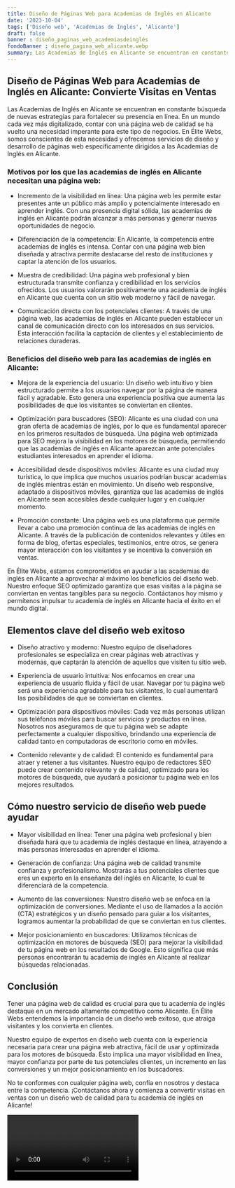 ```yaml
---
title: Diseño de Páginas Web para Academias de Inglés en Alicante
date: '2023-10-04'
tags: ['Diseño web', 'Academias de Inglés', 'Alicante']
draft: false
banner : diseño_paginas_web_academiasdeinglés
fondoBanner : diseño_pagina_web_alicante.webp
summary: Las Academias de Inglés en Alicante se encuentran en constante búsqueda de nuevas estrategias para fortalecer su presencia en línea. En un mundo cada vez más digitalizado, contar con una página web de calidad se ha vuelto una necesidad imperante para este tipo de negocios. En Élite Webs, somos conscientes de esta necesidad y ofrecemos servicios de diseño y desarrollo de páginas web específicamente dirigidos a las Academias de Inglés en Alicante.
---
```


## Diseño de Páginas Web para Academias de Inglés en Alicante: Convierte Visitas en Ventas

Las Academias de Inglés en Alicante se encuentran en constante búsqueda de nuevas estrategias para fortalecer su presencia en línea. En un mundo cada vez más digitalizado, contar con una página web de calidad se ha vuelto una necesidad imperante para este tipo de negocios. En Élite Webs, somos conscientes de esta necesidad y ofrecemos servicios de diseño y desarrollo de páginas web específicamente dirigidos a las Academias de Inglés en Alicante.

### Motivos por los que las academias de inglés en Alicante necesitan una página web:

- Incremento de la visibilidad en línea: Una página web les permite estar presentes ante un público más amplio y potencialmente interesado en aprender inglés. Con una presencia digital sólida, las academias de inglés en Alicante podrán alcanzar a más personas y generar nuevas oportunidades de negocio.

- Diferenciación de la competencia: En Alicante, la competencia entre academias de inglés es intensa. Contar con una página web bien diseñada y atractiva permite destacarse del resto de instituciones y captar la atención de los usuarios.

- Muestra de credibilidad: Una página web profesional y bien estructurada transmite confianza y credibilidad en los servicios ofrecidos. Los usuarios valorarán positivamente una academia de inglés en Alicante que cuenta con un sitio web moderno y fácil de navegar.

- Comunicación directa con los potenciales clientes: A través de una página web, las academias de inglés en Alicante pueden establecer un canal de comunicación directo con los interesados en sus servicios. Esta interacción facilita la captación de clientes y el establecimiento de relaciones duraderas.

### Beneficios del diseño web para las academias de inglés en Alicante:

- Mejora de la experiencia del usuario: Un diseño web intuitivo y bien estructurado permite a los usuarios navegar por la página de manera fácil y agradable. Esto genera una experiencia positiva que aumenta las posibilidades de que los visitantes se conviertan en clientes.

- Optimización para buscadores (SEO): Alicante es una ciudad con una gran oferta de academias de inglés, por lo que es fundamental aparecer en los primeros resultados de búsqueda. Una página web optimizada para SEO mejora la visibilidad en los motores de búsqueda, permitiendo que las academias de inglés en Alicante aparezcan ante potenciales estudiantes interesados en aprender el idioma.

- Accesibilidad desde dispositivos móviles: Alicante es una ciudad muy turística, lo que implica que muchos usuarios podrían buscar academias de inglés mientras están en movimiento. Un diseño web responsive, adaptado a dispositivos móviles, garantiza que las academias de inglés en Alicante sean accesibles desde cualquier lugar y en cualquier momento.

- Promoción constante: Una página web es una plataforma que permite llevar a cabo una promoción continua de las academias de inglés en Alicante. A través de la publicación de contenidos relevantes y útiles en forma de blog, ofertas especiales, testimonios, entre otros, se genera mayor interacción con los visitantes y se incentiva la conversión en ventas.

En Élite Webs, estamos comprometidos en ayudar a las academias de inglés en Alicante a aprovechar al máximo los beneficios del diseño web. Nuestro enfoque SEO optimizado garantiza que esas visitas a la página se conviertan en ventas tangibles para su negocio. Contáctanos hoy mismo y permítenos impulsar tu academia de inglés en Alicante hacia el éxito en el mundo digital.

<GifSeo />

<Cta />

## Elementos clave del diseño web exitoso

- Diseño atractivo y moderno: Nuestro equipo de diseñadores profesionales se especializa en crear páginas web atractivas y modernas, que captarán la atención de aquellos que visiten tu sitio web.

- Experiencia de usuario intuitiva: Nos enfocamos en crear una experiencia de usuario fluida y fácil de usar. Navegar por tu página web será una experiencia agradable para tus visitantes, lo cual aumentará las posibilidades de que se conviertan en clientes.

- Optimización para dispositivos móviles: Cada vez más personas utilizan sus teléfonos móviles para buscar servicios y productos en línea. Nosotros nos aseguramos de que tu página web se adapte perfectamente a cualquier dispositivo, brindando una experiencia de calidad tanto en computadoras de escritorio como en móviles.

- Contenido relevante y de calidad: El contenido es fundamental para atraer y retener a tus visitantes. Nuestro equipo de redactores SEO puede crear contenido relevante y de calidad, optimizado para los motores de búsqueda, que ayudará a posicionar tu página web en los mejores resultados.

## Cómo nuestro servicio de diseño web puede ayudar

- Mayor visibilidad en línea: Tener una página web profesional y bien diseñada hará que tu academia de inglés destaque en línea, atrayendo a más personas interesadas en aprender el idioma.

- Generación de confianza: Una página web de calidad transmite confianza y profesionalismo. Mostrarás a tus potenciales clientes que eres un experto en la enseñanza del inglés en Alicante, lo cual te diferenciará de la competencia.

- Aumento de las conversiones: Nuestro diseño web se enfoca en la optimización de conversiones. Mediante el uso de llamados a la acción (CTA) estratégicos y un diseño pensado para guiar a los visitantes, logramos aumentar la probabilidad de que se conviertan en tus clientes.

- Mejor posicionamiento en buscadores: Utilizamos técnicas de optimización en motores de búsqueda (SEO) para mejorar la visibilidad de tu página web en los resultados de Google. Esto significa que más personas encontrarán tu academia de inglés en Alicante al realizar búsquedas relacionadas.

## Conclusión

Tener una página web de calidad es crucial para que tu academia de inglés destaque en un mercado altamente competitivo como Alicante. En Élite Webs entendemos la importancia de un diseño web exitoso, que atraiga visitantes y los convierta en clientes.

Nuestro equipo de expertos en diseño web cuenta con la experiencia necesaria para crear una página web atractiva, fácil de usar y optimizada para los motores de búsqueda. Esto implica una mayor visibilidad en línea, mayor confianza por parte de tus potenciales clientes, un incremento en las conversiones y un mejor posicionamiento en los buscadores.

No te conformes con cualquier página web, confía en nosotros y destaca entre la competencia. ¡Contáctanos ahora y comienza a convertir visitas en ventas con un diseño web de calidad para tu academia de inglés en Alicante!

<Video />

<CtaBot job='Academias de Inglés' city='Alicante'/>

<Gmaps query='Alicante+españa+maps' />